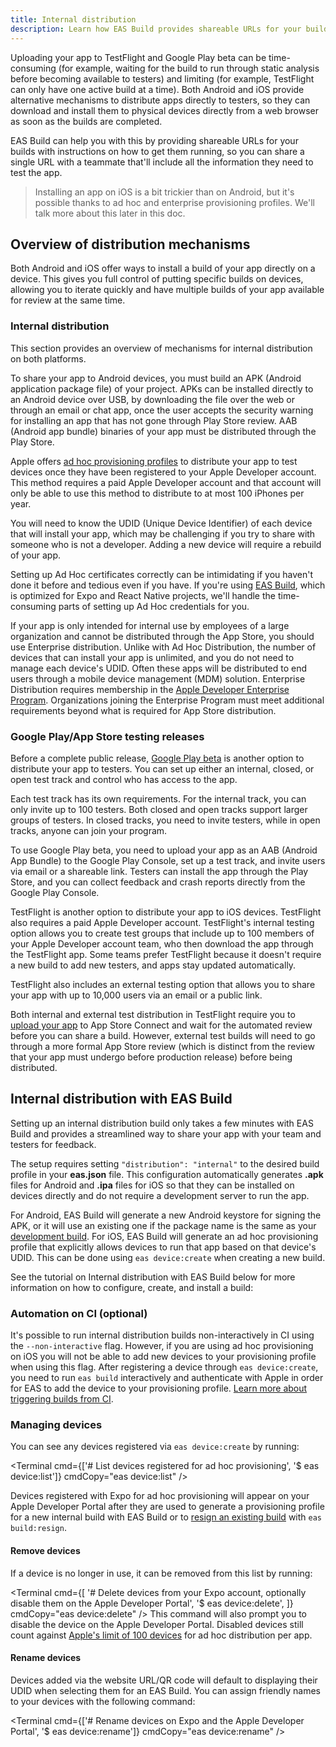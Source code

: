 ```yaml
---
title: Internal distribution
description: Learn how EAS Build provides shareable URLs for your builds with your team for internal distribution.
---
```




Uploading your app to TestFlight and Google Play beta can be time-consuming (for example, waiting for the build to run through static analysis before becoming available to testers) and limiting (for example, TestFlight can only have one active build at a time). Both Android and iOS provide alternative mechanisms to distribute apps directly to testers, so they can download and install them to physical devices directly from a web browser as soon as the builds are completed.

EAS Build can help you with this by providing shareable URLs for your builds with instructions on how to get them running, so you can share a single URL with a teammate that'll include all the information they need to test the app.

> Installing an app on iOS is a bit trickier than on Android, but it's possible thanks to ad hoc and enterprise provisioning profiles. We'll talk more about this later in this doc.

## Overview of distribution mechanisms

Both Android and iOS offer ways to install a build of your app directly on a device. This gives you full control of putting specific builds on devices, allowing you to iterate quickly and have multiple builds of your app available for review at the same time.

### Internal distribution

This section provides an overview of mechanisms for internal distribution on both platforms.

<Collapsible summary="Android: Build and distribute an APK">

To share your app to Android devices, you must build an APK (Android application package file) of your project. APKs can be installed directly to an Android device over USB, by downloading the file over the web or through an email or chat app, once the user accepts the security warning for installing an app that has not gone through Play Store review. AAB (Android app bundle) binaries of your app must be distributed through the Play Store.

</Collapsible>

<Collapsible summary="iOS: Ad Hoc distribution">

Apple offers [ad hoc provisioning profiles](https://help.apple.com/xcode/mac/current/#/dev7ccaf4d3c) to distribute your app to test devices once they have been registered
to your Apple Developer account. This method requires a paid Apple Developer account and that account will only be able to use this method to distribute to at most 100 iPhones per year.

You will need to know the UDID (Unique Device Identifier) of each device that will install your app, which may be challenging if you try to share with someone who is not a developer. Adding a new device will require a rebuild of your app.

Setting up Ad Hoc certificates correctly can be intimidating if you haven't done it before and tedious even if you have. If you're using [EAS Build](#internal-distribution-with-eas-build), which is optimized for Expo and React Native projects, we'll handle the time-consuming parts of setting up Ad Hoc credentials for you.

</Collapsible>

<Collapsible summary="iOS: Enterprise distribution">

If your app is only intended for internal use by employees of a large organization and cannot be distributed through the App Store, you should use Enterprise distribution. Unlike with Ad Hoc Distribution, the number of devices that can install your app is unlimited, and you do not need to manage each device's UDID. Often these apps will be distributed to end users through a mobile device management (MDM) solution. Enterprise Distribution requires membership in the [Apple Developer Enterprise Program](https://developer.apple.com/programs/enterprise/). Organizations joining the Enterprise Program must meet additional requirements beyond what is required for App Store distribution.

</Collapsible>

### Google Play/App Store testing releases

<Collapsible summary="Android: Google Play beta">

Before a complete public release, [Google Play beta](https://support.google.com/googleplay/android-developer/answer/9845334?visit_id=638740965629093187-3840249980&rd=1) is another option to distribute your app to testers. You can set up either an internal, closed, or open test track and control who has access to the app.

Each test track has its own requirements. For the internal track, you can only invite up to 100 testers. Both closed and open tracks support larger groups of testers. In closed tracks, you need to invite testers, while in open tracks, anyone can join your program.

To use Google Play beta, you need to upload your app as an AAB (Android App Bundle) to the Google Play Console, set up a test track, and invite users via email or a shareable link. Testers can install the app through the Play Store, and you can collect feedback and crash reports directly from the Google Play Console.

</Collapsible>

<Collapsible summary="iOS: TestFlight">

TestFlight is another option to distribute your app to iOS devices. TestFlight also requires a paid Apple Developer account. TestFlight's internal testing option allows you to create test groups that include up to 100 members of your Apple Developer account team, who then download the app through the TestFlight app. Some teams prefer TestFlight because it doesn't require a new build to add new testers, and apps stay updated automatically.

TestFlight also includes an external testing option that allows you to share your app with up to 10,000 users via an email or a public link.

Both internal and external test distribution in TestFlight require you to [upload your app](/submit/ios) to App Store Connect and wait for the automated review before you can share a build. However, external test builds will need to go through a more formal App Store review (which is distinct from the review that your app must undergo before production release) before being distributed.

</Collapsible>

## Internal distribution with EAS Build

Setting up an internal distribution build only takes a few minutes with EAS Build and provides a streamlined way to share your app with your team and testers for feedback.

The setup requires setting `"distribution": "internal"` to the desired build profile in your **eas.json** file. This configuration automatically generates **.apk** files for Android and **.ipa** files for iOS so that they can be installed on devices directly and do not require a development server to run the app.

For Android, EAS Build will generate a new Android keystore for signing the APK, or it will use an existing one if the package name is the same as your [development build](/develop/development-builds/introduction/). For iOS, EAS Build will generate an ad hoc provisioning profile that explicitly allows devices to run that app based on that device's UDID. This can be done using `eas device:create` when creating a new build.

See the tutorial on Internal distribution with EAS Build below for more information on how to configure, create, and install a build:

<BoxLink
  title="Create and share internal distribution build"
  description="Complete step-by-step guide to setting up and sharing internal distribution builds with EAS Build."
  href="/tutorial/eas/internal-distribution-builds/"
  Icon={GraduationHat02DuotoneIcon}
/>

### Automation on CI (optional)

It's possible to run internal distribution builds non-interactively in CI using the `--non-interactive` flag. However, if you are using ad hoc provisioning on iOS you will not be able to add new devices to your provisioning profile when using this flag. After registering a device through `eas device:create`, you need to run `eas build` interactively and authenticate with Apple in order for EAS to add the device to your provisioning profile. [Learn more about triggering builds from CI](/build/building-on-ci).

### Managing devices

You can see any devices registered via `eas device:create` by running:

<Terminal
  cmd={['# List devices registered for ad hoc provisioning', '$ eas device:list']}
  cmdCopy="eas device:list"
/>

Devices registered with Expo for ad hoc provisioning will appear on your Apple Developer Portal after they are used to generate a provisioning profile for a new internal build with EAS Build or to [resign an existing build](/app-signing/app-credentials/#re-signing-new-credentials) with `eas build:resign`.

#### Remove devices

If a device is no longer in use, it can be removed from this list by running:

<Terminal
  cmd={[
    '# Delete devices from your Expo account, optionally disable them on the Apple Developer Portal',
    '$ eas device:delete',
  ]}
  cmdCopy="eas device:delete"
/>
This command will also prompt you to disable the device on the Apple Developer Portal. Disabled
devices still count against [Apple's limit of 100
devices](https://developer.apple.com/support/account/#:~:text=Resetting%20your%20device%20list%20annually)
for ad hoc distribution per app.

#### Rename devices

Devices added via the website URL/QR code will default to displaying their UDID when selecting them for an EAS Build. You can assign friendly names to your devices with the following command:

<Terminal
  cmd={['# Rename devices on Expo and the Apple Developer Portal', '$ eas device:rename']}
  cmdCopy="eas device:rename"
/>
